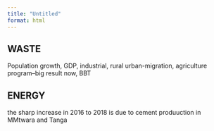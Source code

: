 ```yaml
---
title: "Untitled"
format: html
---
```


## WASTE
Population growth, GDP, industrial, rural urban-migration, agriculture program--big result now, BBT

## ENERGY
the sharp increase in 2016 to 2018 is due to cement produuction in MMtwara and Tanga